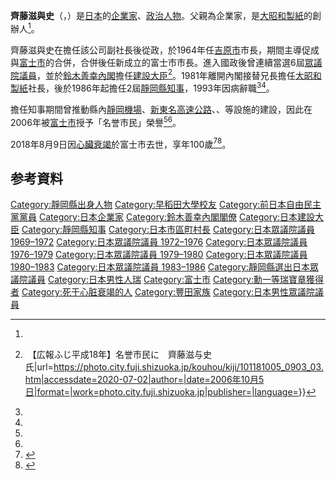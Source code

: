 {{Infobox Officeholder
|name = 齊藤 滋與史
|original_name = 
|native_name_lang = 
|image = 
|imagesize = 200px
| office = {{flagicon|Shizuoka}}第11-12任民選[[静岡縣知事|静岡縣知事]]
| term_start = 1986年7月7日
| term_end = 1993年6月23日
| predecessor = {{link-ja|山本敬三郎|山本敬三郎}}
| successor = {{link-ja|石川嘉延|石川嘉延}}
| office2       = {{JPN}}第44任[[建設大臣|建設大臣]]
|term_start2 = 1980年7月17日
|term_end2 = 1981年11月30日
|primeminister2 = [[鈴木善幸|鈴木善幸]]
|predecessor2 = {{link-ja|渡邊榮一|渡辺栄一}}
|successor2 = {{link-ja|始關伊平|始関伊平}}
| office3       = {{JPN}}[[眾議院_(日本)|眾議院]]議員
| term_start3    = 1969年12月28日
| term_end3     = 1986年6月2日
|predecessor3   = 
|successor3     = 
|constituency3 = {{link-ja|静岡縣第2區 (中選舉區)|静岡県第2区 (中選挙区)|静岡縣第2區}}
| office4       = [[File:Flag_of_Fuji,_Shizuoka.svg|25px]] 第1任[[静岡縣|静岡縣]][[富士市|富士市]]市長
| term_start4    = 1966年12月1日
| term_end4     = 1969年12月
|predecessor4   = 新創職位（舊富士市長為漆畑五六）
|successor4     = 渡邊彦太郎
| office5       = 第4任静岡縣[[吉原市|吉原市]]市長
| term_start5    = 1964年1月16日
| term_end5     = 1966年10月31日
|predecessor5   = {{link-ja|金子彦太郎|金子彦太郎}}
|successor5     = 職位廢除（合併為富士市）
|birth_date = {{birth date|1918|8|9}}
|birth_place = {{JPN}}[[静岡縣|静岡縣]][[富士郡|富士郡]]{{link-ja|吉永村 (静岡縣富士郡)|吉永村 (静岡県富士郡)|吉永村}}<br>（現[[富士市|富士市]]）
|death_date = {{death date and age|2018|8|9|1918|8|9}}
|death_place = {{JPN}}[[静岡縣|静岡縣]][[富士市|富士市]]
|children = [[齊藤斗志二|齊藤斗志二]]（姪子、養子）
|parents = {{link-ja|齊藤知一郎|斉藤知一郎}}（父）
|relatives = [[豐田喜一郎|豐田喜一郎]]（岳父）<br>{{link-ja|齊藤了英|齊藤了英}}（兄）<br>{{link-ja|齊藤喜久藏|齊藤喜久蔵}}（弟）<br>齊藤孝（弟）<br>[[豐田章一郎|豐田章一郎]]（內兄）<br>{{link-ja|齊藤知三郎|斉藤知三郎}}（姪子）<br>{{link-ja|齊藤四方司|齊藤四方司}}（姪子）<br>[[豐田章男|豐田章男]]（妻子的姪子）
|spouse = 齊藤和可子
|party = （[[自由民主党_(日本)|自由民主党]]→）<br>[[無党籍|無党籍]]
|alma_mater = [[早稻田大学|早稻田大学]]商學部
|website = 
}}
'''齊藤滋與史'''（{{jpn|j=齊藤滋与史|hg=さいとう しげよし}}，{{bd|1918年|8月9日|2018年|8月9日|catIdx=Saito}}）是[[日本|日本]]的[[企業家|企業家]]、[[政治人物|政治人物]]。父親為企業家{{link-ja|齊藤知一郎|斉藤知一郎}}，是[[日本製紙#大昭和製紙|大昭和製紙]]的創辦人<ref name=":0" />。

齊藤滋與史在擔任該公司副社長後從政，於1964年任[[吉原市|吉原市]]市長，期間主導促成與[[富士市|富士市]]的合併，合併後任新成立的富士市市長。進入國政後曾連續當選6屆[[眾議院_(日本)|眾議院議員]]，並於[[鈴木善幸內閣|鈴木善幸內閣]]擔任[[建設大臣|建設大臣]]<ref name=":1">{{Cite web|title=富士市 {{!}} 【広報ふじ平成18年】名誉市民に　齊藤滋与史氏|url=https://photo.city.fuji.shizuoka.jp/kouhou/kiji/101181005_0903_03.htm|accessdate=2020-07-02|author=|date=2006年10月5日|format=|work=photo.city.fuji.shizuoka.jp|publisher=|language=}}</ref>。1981年離開內閣接替兄長擔任[[日本製紙#大昭和製紙|大昭和製紙]]社長，後於1986年起擔任2屆[[静岡縣知事|靜岡縣知事]]，1993年因病辭職<ref name=":0" /><ref name=":2" />。

擔任知事期間曾推動縣內[[靜岡機場|靜岡機場]]、[[新東名高速公路|新東名高速公路]]、{{link-ja|富士山兒童之國|富士山こどもの国}}、{{link-ja|小笠山綜合運動公園|小笠山総合運動公園}}等設施的建設，因此在2006年被[[富士市|富士市]]授予「名誉市民」榮譽<ref name=":1" /><ref name=":2" />。

2018年8月9日因[[心臟衰竭|心臟衰竭]]於富士市去世，享年100歲<ref name=":0">{{Cite news|title=元静岡知事の斉藤滋与史氏が死去…100歳の誕生日 建設相、大昭和製紙社長など歴任|date=2018-08-09|url=http://www.sankei.com/politics/news/180809/plt1808090042-n1.html|newspaper=産経ニュース|agency=産業経済新聞社|accessdate=2020-07-02}}</ref><ref name=":2">{{Cite news|url=https://www.asahi.com/articles/ASL895615L89UTPB00Q.html|title=元静岡県知事の斉藤滋与史氏が死去、１００歳|publisher=朝日新聞デジタル|date=2018-08-10|accessdate=2020-07-02}}</ref>。

==参考資料==
<references />
{{國土交通大臣}}
{{鈴木善幸內閣}}
{{靜岡縣知事}}
{{DEFAULTSORT:Saito Shigeyoshi}}
[[Category:靜岡縣出身人物|Category:靜岡縣出身人物]]
[[Category:早稻田大學校友|Category:早稻田大學校友]]
[[Category:前日本自由民主黨黨員|Category:前日本自由民主黨黨員]]
[[Category:日本企業家|Category:日本企業家]]
[[Category:鈴木善幸內閣閣僚|Category:鈴木善幸內閣閣僚]]
[[Category:日本建設大臣|Category:日本建設大臣]]
[[Category:靜岡縣知事|Category:靜岡縣知事]]
[[Category:日本市區町村長|Category:日本市區町村長]]
[[Category:日本眾議院議員_1969–1972|Category:日本眾議院議員 1969–1972]]
[[Category:日本眾議院議員_1972–1976|Category:日本眾議院議員 1972–1976]]
[[Category:日本眾議院議員_1976–1979|Category:日本眾議院議員 1976–1979]]
[[Category:日本眾議院議員_1979–1980|Category:日本眾議院議員 1979–1980]]
[[Category:日本眾議院議員_1980–1983|Category:日本眾議院議員 1980–1983]]
[[Category:日本眾議院議員_1983–1986|Category:日本眾議院議員 1983–1986]]
[[Category:靜岡縣選出日本眾議院議員|Category:靜岡縣選出日本眾議院議員]]
[[Category:日本男性人瑞|Category:日本男性人瑞]]
[[Category:富士市|Category:富士市]]
[[Category:勳一等瑞寶章獲得者|Category:勳一等瑞寶章獲得者]]
[[Category:死于心脏衰竭的人|Category:死于心脏衰竭的人]]
[[Category:豐田家族|Category:豐田家族]]
[[Category:日本男性眾議院議員|Category:日本男性眾議院議員]]